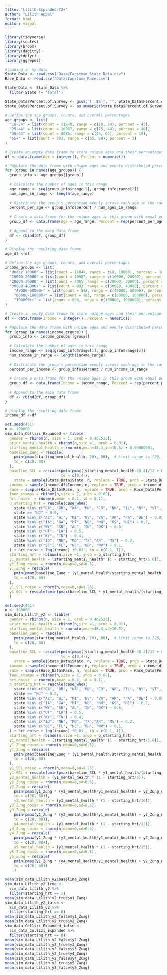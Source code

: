 ```yaml
---
title: "Lilith-Expanded-Y2+"
author: "Lilith Appel"
format: html
editor: visual
---
```


```r
library(tidyverse)
library(scales)
library(broom)
library(dagitty)
library(dplyr)
library(ggrepel)
```


```r
#loading in my data
State_Data <- read.csv("Data/Capstone_State_Data.csv")
Race_Data <- read.csv("Data/Capstone_Race.csv")
```

```r
State_Data <- State_Data %>%
  filter(State != "Total")
```

```r
State_Data$Percent.of.Survey <- gsub("[ ,$%]", "", State_Data$Percent.of.Survey)
State_Data$Percent.of.Survey <- as.numeric(State_Data$Percent.of.Survey) /100
```

```r
# Define the age groups, counts, and overall percentages
age_groups <- list(
  "18-24" = list(count = 11840, range = c(18, 24), percent = 43),
  "25-44" = list(count = 10987, range = c(25, 44), percent = 40),
  "45-64" = list(count = 4085, range = c(45, 64), percent = 15),
  "65+" = list(count = 803, range = c(65, 90), percent = 3)
)

# Create an empty data frame to store unique ages and their percentages
df <- data.frame(Age = integer(), Percent = numeric())

# Populate the data frame with unique ages and evenly distributed percentages for each age group
for (group in names(age_groups)) {
  group_info <- age_groups[[group]]
  
  # Calculate the number of ages in this range
  age_range <- seq(group_info$range[1], group_info$range[2])
  num_ages_in_range <- length(age_range)
  
  # Distribute the group's percentage evenly across each age in the range
  percent_per_age <- group_info$percent / num_ages_in_range
  
  # Create a data frame for the unique ages in this group with equal percentage
  group_df <- data.frame(Age = age_range, Percent = rep(percent_per_age, num_ages_in_range))
  
  # Append to the main data frame
  df <- rbind(df, group_df)
}

# Display the resulting data frame
age_df <-df
```

```r
# Define the age groups, counts, and overall percentages
income_groups <- list(
  "Under 10000" = list(count = 11840, range = c(0, 10000), percent = 16.2),
  "10000-20000" = list(count = 10987, range = c(10000, 20000), percent = 13.8),
  "20000-30000" = list(count = 4085, range = c(20000, 30000), percent = 11),
  "30000-40000+" = list(count = 803, range = c(30000, 40000), percent = 10.2),
    "40000-60000+" = list(count = 803, range = c(40000, 60000), percent = 14.5),
    "60000-100000+" = list(count = 803, range = c(60000, 100000), percent = 17.5),
    "100000++" = list(count = 803, range = c(100000, 1000000), percent = 16.7)
)

# Create an empty data frame to store unique ages and their percentages
df <- data.frame(Income = integer(), Percent = numeric())

# Populate the data frame with unique ages and evenly distributed percentages for each age group
for (group in names(income_groups)) {
  group_info <- income_groups[[group]]
  
  # Calculate the number of ages in this range
  income_range <- seq(group_info$range[1], group_info$range[2])
  num_income_in_range <- length(income_range)
  
  # Distribute the group's percentage evenly across each age in the range
  percent_per_income <- group_info$percent / num_income_in_range
  
  # Create a data frame for the unique ages in this group with equal percentage
  group_df <- data.frame(Income = income_range, Percent = rep(percent_per_income, num_income_in_range))
  
  # Append to the main data frame
  df <- rbind(df, group_df)
}

# Display the resulting data frame
income_df <-df
```


```r
set.seed(451)
n <- 100000
sim_data_Collizi_Expanded <- tibble(
  gender = rbinom(n, size = 1, prob = 0.462532),
  prior_mental_health = rbinom(n,size =1, prob = 0.31),
  starting_mental_health = rnorm(n,mean=48.4,sd=10.5) + 0.00000001,
  baseline_Zung = rescale(
    pmin(pmax(starting_mental_health, 20), 80),  # Limit range to [20, 80]
    to = c(20, 80)
  ),
  baseline_SCL = rescale(pmin(pmax((starting_mental_health-48.4)/12 + 0.73,0),4),
                         to = c(0,4)),
    state = sample(State_Data$State, n, replace = TRUE, prob = State_Data$Percent.of.Survey),
  income = sample(income_df$Income, n, replace = TRUE, prob = income_df$Percent) + 0.00001,
  race = sample(Race_Data$Race, n, replace = TRUE, prob = Race_Data$Percent),
  food_stamps = rbinom(n,size = 1, prob = 0.09),
  hrt_noise  = rnorm(n,mean = 0.1, sd = 0.1),
  p_starting_hrt = rescale(case_when(
    state %in% c("CA", "OR", "WA", "MN", "CO", "NM", "IL", "NY", "VT", "DC", "ME", "MD", "CT", "MA", "RI") ~ 1,
    state == "NJ" ~ 0.9,
    state %in% c("AZ", "WI", "MI", "NV", "VA", "AK", "PA", "DE") ~ 0.85,
    state %in% c("IA", "GA", "MT", "ND", "NH", "KS", "HI") ~ 0.7,
    state %in% c("WY", "SD", "AL", "IN", "OK") ~ 0.6,
    state %in% c("UT", "LA") ~ 0.5,
    state %in% c("KY", "TN") ~ 0.4,
    state %in% c("ID", "NE", "MO", "TX","AR", "MS") ~ 0.2,
    state %in% c("SC", "FL", "NC", "OH", "WV") ~ 0.1,
  ) + hrt_noise + log(income) *0.01 , to = c(0.1, 1)),
  starting_hrt = rbinom(n,size =1, prob = p_starting_hrt),
  y1_mental_health = (starting_mental_health* (1 - starting_hrt/5.6)),
  y1_Zung_noise = rnorm(n,mean=0,sd=6.5),
  y1_Zung = rescale(
    pmin(pmax(baseline_Zung * (y1_mental_health/starting_mental_health) + y1_Zung_noise, 20), 80),
    to = c(20, 80)
  ),
  y1_SCL_noise = rnorm(n,mean=0,sd=0.25),
  y1_SCL = rescale(pmin(pmax(baseline_SCL * y1_mental_health/(starting_mental_health*1.33) +y1_SCL_noise,0),4),to = c(0,4))
  )
```

```r
set.seed(451)
n <- 100000
sim_data_Lilith_y2 <- tibble(
  gender = rbinom(n, size = 1, prob = 0.462532),
  prior_mental_health = rbinom(n,size =1, prob = 0.31),
  starting_mental_health = rnorm(n,mean=48.4,sd=10.5),
  baseline_Zung = rescale(
    pmin(pmax(starting_mental_health, 20), 80),  # Limit range to [20, 80]
    to = c(20, 80)
  ),
  baseline_SCL = rescale(pmin(pmax((starting_mental_health-48.4)/12 + 0.73,0),4),
                         to = c(0,4)),
    state = sample(State_Data$State, n, replace = TRUE, prob = State_Data$Percent.of.Survey),
  income = sample(income_df$Income, n, replace = TRUE, prob = income_df$Percent) + 0.00000001,
  race = sample(Race_Data$Race, n, replace = TRUE, prob = Race_Data$Percent),
  food_stamps = rbinom(n,size = 1, prob = 0.09),
  hrt_noise  = rnorm(n,mean = 0.1, sd = 0.1),
  p_starting_hrt = rescale(case_when(
    state %in% c("CA", "OR", "WA", "MN", "CO", "NM", "IL", "NY", "VT", "DC", "ME", "MD", "CT", "MA", "RI") ~ 1,
    state == "NJ" ~ 0.9,
    state %in% c("AZ", "WI", "MI", "NV", "VA", "AK", "PA", "DE") ~ 0.85,
    state %in% c("IA", "GA", "MT", "ND", "NH", "KS", "HI") ~ 0.7,
    state %in% c("WY", "SD", "AL", "IN", "OK") ~ 0.6,
    state %in% c("UT", "LA") ~ 0.5,
    state %in% c("KY", "TN") ~ 0.4,
    state %in% c("ID", "NE", "MO", "TX","AR", "MS") ~ 0.2,
    state %in% c("SC", "FL", "NC", "OH", "WV") ~ 0.1,
  ) + hrt_noise + log(income) *0.01 , to = c(0.1, 1)),
  starting_hrt = rbinom(n,size =1, prob = p_starting_hrt),
  y1_mental_health = (starting_mental_health* (1 - starting_hrt/5.6)),
  y1_Zung_noise = rnorm(n,mean=0,sd=6.5),
  y1_Zung = rescale(
    pmin(pmax(baseline_Zung * (y1_mental_health/starting_mental_health) + y1_Zung_noise, 20), 80),
    to = c(20, 80)
  ),
  y1_SCL_noise = rnorm(n,mean=0,sd=0.25),
  y1_SCL = rescale(pmin(pmax(baseline_SCL * y1_mental_health/(starting_mental_health*1.33) +y1_SCL_noise,0),4),to = c(0,4)),
  y2_mental_health = (y1_mental_health * (1 - starting_hrt/8)),
  y2_Zung_noise = rnorm(n,mean=0,sd=6.5),
  y2_Zung = rescale(
    pmin(pmax(y1_Zung * (y2_mental_health/y1_mental_health) + y2_Zung_noise, 20), 80),
    to = c(20, 80)),
    y3_mental_health = (y1_mental_health * (1 - starting_hrt/10)),
  y3_Zung_noise = rnorm(n,mean=0,sd=6.5),
  y3_Zung = rescale(
    pmin(pmax(y1_Zung * (y2_mental_health/y1_mental_health) + y2_Zung_noise, 20), 80),
    to = c(20, 80)),
    y4_mental_health = (y1_mental_health * (1 - starting_hrt/12)),
  y4_Zung_noise = rnorm(n,mean=0,sd=6.5),
  y4_Zung = rescale(
    pmin(pmax(y1_Zung * (y3_mental_health/y1_mental_health) + y2_Zung_noise, 20), 80),
    to = c(20, 80)),
    y5_mental_health = (y1_mental_health * (1 - starting_hrt/15)),
  y5_Zung_noise = rnorm(n,mean=0,sd=6.5),
  y5_Zung = rescale(
    pmin(pmax(y1_Zung * (y4_mental_health/y1_mental_health) + y2_Zung_noise, 20), 80),
    to = c(20, 80))
    )

```

```r
mean(sim_data_Lilith_y2$baseline_Zung)
sim_data_Lilith_y2_true <- 
  sim_data_Lilith_y2 %>%
  filter(starting_hrt == 1) 
mean(sim_data_Lilith_y2_true$y1_Zung)
sim_data_Lilith_y2_false <- 
  sim_data_Lilith_y2 %>%
  filter(starting_hrt == 0) 
mean(sim_data_Lilith_y2_false$y1_Zung)
mean(sim_data_Lilith_y2_true$y2_Zung)
sim_data_Collizi_Expanded_false <- 
  sim_data_Collizi_Expanded %>%
  filter(starting_hrt == 0) 
mean(sim_data_Lilith_y2_false$y2_Zung)
mean(sim_data_Lilith_y2_true$y3_Zung)
mean(sim_data_Lilith_y2_false$y3_Zung)
mean(sim_data_Lilith_y2_true$y4_Zung)
mean(sim_data_Lilith_y2_false$y4_Zung)
mean(sim_data_Lilith_y2_true$y5_Zung)
mean(sim_data_Lilith_y2_false$y5_Zung)
```